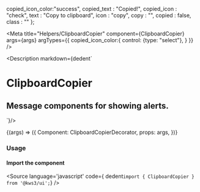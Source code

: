
  copied_icon_color:"success",
  copied_text : "Copied!",
  copied_icon : "check",
  text : "Copy to clipboard",
  icon : "copy",
  copy : "",
  copied : false,
  class : ""
};

<Meta
  title="Helpers/ClipboardCopier"
  component={ClipboardCopier}
  args={args}
  argTypes={{
    copied_icon_color:{
      control: {type: "select"},
    }
  }}
/>

<Description markdown={dedent`
# ClipboardCopier
## Message components for showing alerts.
`}/>

<Canvas>
  <Story
  name="ClipboardCopier"
  args={args}
  >
  {(args) => ({
    Component: ClipboardCopierDecorator,
    props: args,
  })}
  </Story>
</Canvas>

<ArgsTable story="ClipboardCopier" />

### Usage
#### Import the component
<Source
  language='javascript'
  code={ dedent`import { ClipboardCopier } from '@kws3/ui';`}
/>